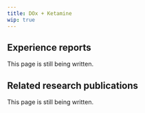 ---
title: DOx + Ketamine
wip: true
---

## Experience reports

This page is still being written.

## Related research publications

This page is still being written.

